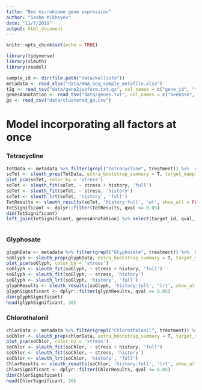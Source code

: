 ```yaml
---
title: "Bee microbiome gene expression"
author: "Sasha Mikheyev"
date: "11/7/2019"
output: html_document
---
```


```r
knitr::opts_chunk$set(echo = TRUE)
```

```r
library(tidyverse)
library(sleuth)
library(readxl)
```

```r
sample_id <- dir(file.path("data/kallisto"))
metadata <- read_xlsx("data/RNA_seq_sample_metafile.xlsx") 
t2g <- read_tsv("data/gene2isoform.txt.gz", col_names = c("gene_id", "target_id"))
genesAnnotation <- read_tsv("data/genes.txt", col_names = c("beebase", "target_id", "description"), col_types = "ccc") %>% group_by(target_id) %>% mutate(description = gsub(" isoform X\\d+","", description, perl = T)) %>% unique() %>% ungroup()
go <- read_csv("data/clustered_go.csv")
```

# Model incorporating all factors at once

### Tetracycline

```r
TetData <- metadata %>% filter(grepl("Tetracycline", treatment)) %>%  select(sample, stress = time_stress, history) %>% mutate(path = paste0("./data/kallisto/", sample))
soTet <- sleuth_prep(TetData, extra_bootstrap_summary = T, target_mapping = t2g, aggregation_column = 'gene_id')
plot_pca(soTet, color_by = 'stress') 
soTet <- sleuth_fit(soTet, ~ stress + history, 'full')
soTet <- sleuth_fit(soTet, ~ stress, 'history')
soTet <- sleuth_lrt(soTet, 'history', 'full')
TetResults <- sleuth_results(soTet, 'history:full', 'wt', show_all = FALSE, pval_aggregate = F) %>% mutate(target_id = stringr::str_trim(target_id))
TetSignificant <- dplyr::filter(TetResults, qval <= 0.05) 
dim(TetSignificant)
left_join(TetSignificant, genesAnnotation) %>% select(target_id, qval, description)



```

### Glyphosate

```r
glyphData <- metadata %>% filter(grepl("Glyphosate", treatment)) %>%  select(sample, stress = time_stress, history) %>% mutate(path = paste0("./data/kallisto/", sample))
soGlyph <- sleuth_prep(glyphData, extra_bootstrap_summary = T, target_mapping = t2g, aggregation_column = 'gene_id')
plot_pca(soGlyph, color_by = 'stress') 
soGlyph <- sleuth_fit(soGlyph, ~ stress + history, 'full')
soGlyph <- sleuth_fit(soGlyph, ~ stress, 'history')
soGlyph <- sleuth_lrt(soGlyph, 'history', 'full')
glyphResults <- sleuth_results(soGlyph, 'history:full', 'lrt', show_all = FALSE)
glyphSignificant <- dplyr::filter(glyphResults, qval <= 0.05)
dim(glyphSignificant)
head(glyphSignificant, 20)
```

### Chlorothalonil

```r
chlorData <- metadata %>% filter(grepl("Chlorothalonil", treatment)) %>%  select(sample, stress = time_stress, history) %>% mutate(path = paste0("./data/kallisto/", sample))
soChlor <- sleuth_prep(chlorData, extra_bootstrap_summary = T, target_mapping = t2g, aggregation_column = 'gene_id')
plot_pca(soChlor, color_by = 'stress') 
soChlor <- sleuth_fit(soChlor, ~ stress + history, 'full')
soChlor <- sleuth_fit(soChlor, ~ stress, 'history')
soChlor <- sleuth_lrt(soChlor, 'history', 'full')
ChlorResults <- sleuth_results(soChlor, 'history:full', 'lrt', show_all = FALSE)
ChlorSignificant <- dplyr::filter(ChlorResults, qval <= 0.05)
dim(ChlorSignificant)
head(ChlorSignificant, 20)
```
